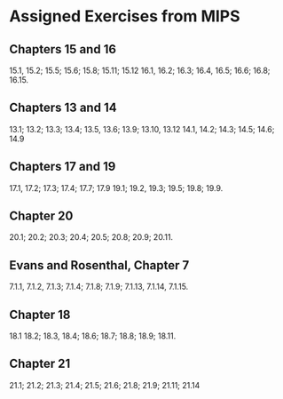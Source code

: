 # Assigned Exercises from MIPS

## Chapters 15 and 16

15.1, 15.2; 15.5; 15.6; 15.8; 15.11; 15.12 16.1, 16.2; 16.3; 16.4, 16.5; 16.6; 16.8; 16.15. 

## Chapters 13 and 14

13.1; 13.2; 13.3; 13.4; 13.5, 13.6; 13.9; 13.10, 13.12
14.1, 14.2; 14.3; 14.5; 14.6; 14.9

## Chapters 17 and 19

17.1, 17.2; 17.3; 17.4; 17.7; 17.9
19.1; 19.2, 19.3; 19.5; 19.8; 19.9.

## Chapter 20

20.1; 20.2; 20.3; 20.4; 20.5; 20.8; 20.9; 20.11.

## Evans and Rosenthal, Chapter 7

7.1.1, 7.1.2, 7.1.3; 7.1.4; 7.1.8; 7.1.9; 7.1.13, 7.1.14, 7.1.15.

## Chapter 18

18.1 18.2; 18.3, 18.4; 18.6; 18.7; 18.8; 18.9; 18.11.

## Chapter 21

21.1; 21.2; 21.3; 21.4; 21.5; 21.6; 21.8; 21.9; 21.11; 21.14
